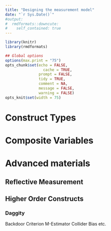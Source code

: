 ```yaml
---
title: "Designing the measurement model"
date: "`r Sys.Date()`"
#output:
#  rmdformats::downcute:
#    self_contained: true
---
```



```r
library(knitr)
library(rmdformats)

## Global options
options(max.print = "75")
opts_chunk$set(echo = FALSE,
	             cache = TRUE,
               prompt = FALSE,
               tidy = TRUE,
               comment = NA,
               message = FALSE,
               warning = FALSE)
opts_knit$set(width = 75)
```

# Construct Types

# Composite Variables


# Advanced materials

## Reflective Measurement

## Higher Order Constructs

### Daggity
Backdoor Criterion
M-Estimator
Collider Bias
etc.


